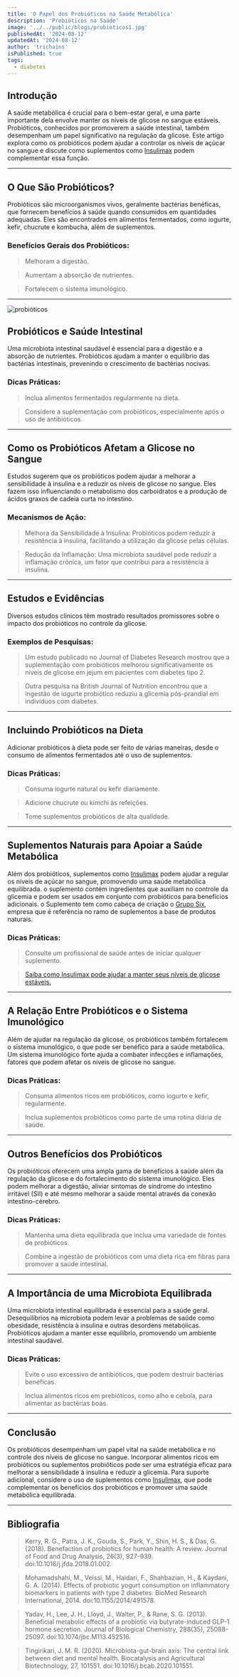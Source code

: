 ```yaml
---
title: 'O Papel dos Probióticos na Saúde Metabólica'
description: 'Probióticos na Saúde'
image: '../../public/blogs/probioticos1.jpg'
publishedAt: '2024-08-12'
updatedAt: '2024-08-12'
author: 'trichains'
isPublished: true
tags:
  - diabetes
---
```


## Introdução

A saúde metabólica é crucial para o bem-estar geral, e uma parte importante dela envolve manter os níveis de glicose no sangue estáveis. Probióticos, conhecidos por promoverem a saúde intestinal, também desempenham um papel significativo na regulação da glicose. Este artigo explora como os probióticos podem ajudar a controlar os níveis de açúcar no sangue e discute como suplementos como [Insulimax](https://insulimax.com) podem complementar essa função.

---

## O Que São Probióticos?

Probióticos são microorganismos vivos, geralmente bactérias benéficas, que fornecem benefícios à saúde quando consumidos em quantidades adequadas. Eles são encontrados em alimentos fermentados, como iogurte, kefir, chucrute e kombucha, além de suplementos.

### Benefícios Gerais dos Probióticos:

> Melhoram a digestão. 

> Aumentam a absorção de nutrientes.

> Fortalecem o sistema imunológico.

---

<div style={{ display: 'flex', justifyContent: 'center' }}>
  <Image
    src="/blog/blogs/probioticos2.jpg"
    width={600}
    height={404}
    alt="probióticos"
  />
</div>


## Probióticos e Saúde Intestinal

Uma microbiota intestinal saudável é essencial para a digestão e a absorção de nutrientes. Probióticos ajudam a manter o equilíbrio das bactérias intestinais, prevenindo o crescimento de bactérias nocivas.

### Dicas Práticas:

> Inclua alimentos fermentados regularmente na dieta.

> Considere a suplementação com probióticos, especialmente após o uso de antibióticos.

---

## Como os Probióticos Afetam a Glicose no Sangue

Estudos sugerem que os probióticos podem ajudar a melhorar a sensibilidade à insulina e a reduzir os níveis de glicose no sangue. Eles fazem isso influenciando o metabolismo dos carboidratos e a produção de ácidos graxos de cadeia curta no intestino.

### Mecanismos de Ação:

> Melhora da Sensibilidade à Insulina: Probióticos podem reduzir a resistência à insulina, facilitando a utilização da glicose pelas células.

> Redução da Inflamação: Uma microbiota saudável pode reduzir a inflamação crônica, um fator que contribui para a resistência à insulina.

---

## Estudos e Evidências

Diversos estudos clínicos têm mostrado resultados promissores sobre o impacto dos probióticos no controle da glicose.

### Exemplos de Pesquisas:

> Um estudo publicado no Journal of Diabetes Research mostrou que a suplementação com probióticos melhorou significativamente os níveis de glicose em jejum em pacientes com diabetes tipo 2.

> Outra pesquisa na British Journal of Nutrition encontrou que a ingestão de iogurte probiótico reduziu a glicemia pós-prandial em indivíduos com diabetes.


---

## Incluindo Probióticos na Dieta

Adicionar probióticos à dieta pode ser feito de várias maneiras, desde o consumo de alimentos fermentados até o uso de suplementos.

### Dicas Práticas:

> Consuma iogurte natural ou kefir diariamente.

> Adicione chucrute ou kimchi às refeições.

> Tome suplementos probióticos de alta qualidade.

---

## Suplementos Naturais para Apoiar a Saúde Metabólica

Além dos probióticos, suplementos como [Insulimax](https://insulimax.com) podem ajudar a regular os níveis de açúcar no sangue, promovendo uma saúde metabólica equilibrada. o suplemento contém ingredientes que auxiliam no controle da glicemia e podem ser usados em conjunto com probióticos para benefícios adicionais. o Suplemento tem como cabeça de criação o [Grupo Six](https://ogruposix.com.br), empresa que é referência no ramo de suplementos a base de produtos naturais.

### Dicas Práticas:

> Consulte um profissional de saúde antes de iniciar qualquer suplemento.

> [Saiba como Insulimax pode ajudar a manter seus níveis de glicose estáveis.](https://insulimax.com)

---

## A Relação Entre Probióticos e o Sistema Imunológico

Além de ajudar na regulação da glicose, os probióticos também fortalecem o sistema imunológico, o que pode ser benéfico para a saúde metabólica. Um sistema imunológico forte ajuda a combater infecções e inflamações, fatores que podem afetar os níveis de glicose no sangue.

### Dicas Práticas:

> Consuma alimentos ricos em probióticos, como iogurte e kefir, regularmente.

> Inclua suplementos probióticos como parte de uma rotina diária de saúde.

---

## Outros Benefícios dos Probióticos

Os probióticos oferecem uma ampla gama de benefícios à saúde além da regulação da glicose e do fortalecimento do sistema imunológico. Eles podem melhorar a digestão, aliviar sintomas de síndrome do intestino irritável (SII) e até mesmo melhorar a saúde mental através da conexão intestino-cérebro.

### Dicas Práticas:

> Mantenha uma dieta equilibrada que inclua uma variedade de fontes de probióticos.

> Combine a ingestão de probióticos com uma dieta rica em fibras para promover a saúde intestinal.

---

## A Importância de uma Microbiota Equilibrada 

Uma microbiota intestinal equilibrada é essencial para a saúde geral. Desequilíbrios na microbiota podem levar a problemas de saúde como obesidade, resistência à insulina e outras desordens metabólicas. Probióticos ajudam a manter esse equilíbrio, promovendo um ambiente intestinal saudável.

### Dicas Práticas:

> Evite o uso excessivo de antibióticos, que podem destruir bactérias benéficas.

> Inclua alimentos ricos em prebióticos, como alho e cebola, para alimentar as bactérias boas.

---

## Conclusão

Os probióticos desempenham um papel vital na saúde metabólica e no controle dos níveis de glicose no sangue. Incorporar alimentos ricos em probióticos ou suplementos probióticos pode ser uma estratégia eficaz para melhorar a sensibilidade à insulina e reduzir a glicemia. Para suporte adicional, considere o uso de suplementos como [Insulimax](https://insulimax.com), que pode complementar os benefícios dos probióticos e promover uma saúde metabólica equilibrada.

---

## Bibliografia

> Kerry, R. G., Patra, J. K., Gouda, S., Park, Y., Shin, H. S., & Das, G. (2018). Benefaction of probiotics for human health: A review. Journal of Food and Drug Analysis, 26(3), 927-939. doi:10.1016/j.jfda.2018.01.002.

> Mohamadshahi, M., Veissi, M., Haidari, F., Shahbazian, H., & Kaydani, G. A. (2014). Effects of probiotic yogurt consumption on inflammatory biomarkers in patients with type 2 diabetes. BioMed Research International, 2014. doi:10.1155/2014/491578.

> Yadav, H., Lee, J. H., Lloyd, J., Walter, P., & Rane, S. G. (2013). Beneficial metabolic effects of a probiotic via butyrate-induced GLP-1 hormone secretion. Journal of Biological Chemistry, 288(35), 25088-25097. doi:10.1074/jbc.M113.452516.

> Tingirikari, J. M. R. (2020). Microbiota-gut-brain axis: The central link between diet and mental health. Biocatalysis and Agricultural Biotechnology, 27, 101551. doi:10.1016/j.bcab.2020.101551.

